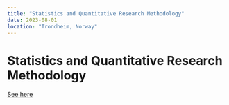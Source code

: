 ```yaml
---
title: "Statistics and Quantitative Research Methodology"
date: 2023-08-01
location: "Trondheim, Norway"
---
```


Statistics and Quantitative Research Methodology
======
[See here](https://www.ntnu.edu/studies/courses/PSY2017#tab=omEmnet)

